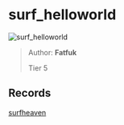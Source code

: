 
# surf_helloworld

![surf_helloworld](https://raw.githubusercontent.com/Sayt123/SurfMapPics/Maps-and-bonuses/csgo/surf_helloworld.jpg)

> Author: **Fatfuk**
>
> Tier 5

## Records

[surfheaven](https://surfheaven.eu/map/surf_helloworld)
